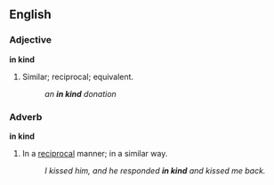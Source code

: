 ==English==
===Adjective===
'''in kind'''
#{{idiom}} Similar; reciprocal; equivalent.
#:''an '''in kind''' donation''

===Adverb===
'''in kind'''
#{{idiom}} In a [[reciprocal]] manner; in a similar way.
#:''I kissed him, and he responded '''in kind''' and kissed me back.''